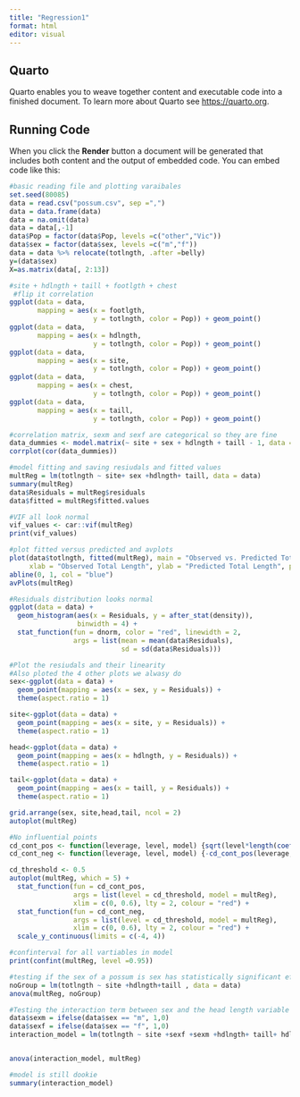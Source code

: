 ```yaml
---
title: "Regression1"
format: html
editor: visual
---
```


## Quarto

Quarto enables you to weave together content and executable code into a finished document. To learn more about Quarto see <https://quarto.org>.

## Running Code

When you click the **Render** button a document will be generated that includes both content and the output of embedded code. You can embed code like this:

```r
#basic reading file and plotting varaibales
set.seed(80085)
data = read.csv("possum.csv", sep =",")
data = data.frame(data)
data = na.omit(data)
data = data[,-1]
data$Pop = factor(data$Pop, levels =c("other","Vic"))
data$sex = factor(data$sex, levels =c("m","f"))
data = data %>% relocate(totlngth, .after =belly)
y=(data$sex)
X=as.matrix(data[, 2:13])

#site + hdlngth + taill + footlgth + chest
 #flip it correlation
ggplot(data = data, 
       mapping = aes(x = footlgth, 
                     y = totlngth, color = Pop)) + geom_point()
ggplot(data = data, 
       mapping = aes(x = hdlngth, 
                     y = totlngth, color = Pop)) + geom_point()
ggplot(data = data, 
       mapping = aes(x = site, 
                     y = totlngth, color = Pop)) + geom_point()
ggplot(data = data, 
       mapping = aes(x = chest, 
                     y = totlngth, color = Pop)) + geom_point()
ggplot(data = data, 
       mapping = aes(x = taill, 
                     y = totlngth, color = Pop)) + geom_point()


```

```r
#correlation matrix, sexm and sexf are categorical so they are fine
data_dummies <- model.matrix(~ site + sex + hdlngth + taill - 1, data = data)
corrplot(cor(data_dummies))
```

```r
#model fitting and saving resiudals and fitted values
multReg = lm(totlngth ~ site+ sex +hdlngth+ taill, data = data)
summary(multReg)
data$Residuals = multReg$residuals
data$fitted = multReg$fitted.values
```

```r
#VIF all look normal
vif_values <- car::vif(multReg)
print(vif_values)
```

```r
#plot fitted versus predicted and avplots
plot(data$totlngth, fitted(multReg), main = "Observed vs. Predicted Total Length",
     xlab = "Observed Total Length", ylab = "Predicted Total Length", pch = 19, col = "black")
abline(0, 1, col = "blue")
avPlots(multReg)
```

```r
#Residuals distribution looks normal
ggplot(data = data) +
  geom_histogram(aes(x = Residuals, y = after_stat(density)), 
                 binwidth = 4) +
  stat_function(fun = dnorm, color = "red", linewidth = 2,
                args = list(mean = mean(data$Residuals), 
                            sd = sd(data$Residuals))) 


```

```r
#Plot the resiudals and their linearity
#Also ploted the 4 other plots we alwasy do
sex<-ggplot(data = data) +
  geom_point(mapping = aes(x = sex, y = Residuals)) +
  theme(aspect.ratio = 1)

site<-ggplot(data = data) +
  geom_point(mapping = aes(x = site, y = Residuals)) +
  theme(aspect.ratio = 1)

head<-ggplot(data = data) +
  geom_point(mapping = aes(x = hdlngth, y = Residuals)) +
  theme(aspect.ratio = 1)

tail<-ggplot(data = data) +
  geom_point(mapping = aes(x = taill, y = Residuals)) +
  theme(aspect.ratio = 1)

grid.arrange(sex, site,head,tail, ncol = 2)
autoplot(multReg)
```

```r
#No influential points
cd_cont_pos <- function(leverage, level, model) {sqrt(level*length(coef(model))*(1-leverage)/leverage)}
cd_cont_neg <- function(leverage, level, model) {-cd_cont_pos(leverage, level, model)}

cd_threshold <- 0.5
autoplot(multReg, which = 5) +
  stat_function(fun = cd_cont_pos,
                args = list(level = cd_threshold, model = multReg),
                xlim = c(0, 0.6), lty = 2, colour = "red") +
  stat_function(fun = cd_cont_neg,
                args = list(level = cd_threshold, model = multReg),
                xlim = c(0, 0.6), lty = 2, colour = "red") +
  scale_y_continuous(limits = c(-4, 4))
```

```r
#confinterval for all vartiables in model
print(confint(multReg, level =0.95))
```

```r
#testing if the sex of a possum is sex has statistically significant effect on total length
noGroup = lm(totlngth ~ site +hdlngth+taill , data = data)
anova(multReg, noGroup)
```

```r
#Testing the interaction term between sex and the head length variable seems to be statsitcally sig
data$sexm = ifelse(data$sex == "m", 1,0)
data$sexf = ifelse(data$sex == "f", 1,0)
interaction_model = lm(totlngth ~ site +sexf +sexm +hdlngth+ taill+ hdlngth:sexf +hdlngth:sexm, data = data)


anova(interaction_model, multReg)
```

```r
#model is still dookie
summary(interaction_model)
```
